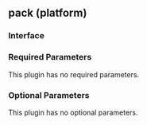 ## pack (platform)

### Interface

### Required Parameters

This plugin has no required parameters.

### Optional Parameters

This plugin has no optional parameters.

